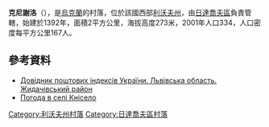 {{coord|49|30|39|N|24|22|1|E|scale:100000|display=title}}

'''克尼謝洛'''（{{lang-uk|Кнісело}}），是[[烏克蘭|烏克蘭]]的村落，位於該國西部[[利沃夫州|利沃夫州]]，由[[日達喬夫區|日達喬夫區]]負責管轄，始建於1392年，面積2平方公里，海拔高度273米，2001年人口334，人口密度每平方公里167人。

==參考資料==
*[http://www.uaidx.com/13/282/index Довідник поштових індексів України. Львівська область. Жидачівський район]{{Wayback|url=http://www.uaidx.com/13/282/index |date=20160909184734 }}
* [http://weather.in.ua/ua/l'vovskaja/10766 Погода в селі Кнісело]{{Wayback|url=http://weather.in.ua/ua/l%27vovskaja/10766 |date=20200918144555 }}

{{DEFAULTSORT:Кнісело}}
[[Category:利沃夫州村落|Category:利沃夫州村落]]
[[Category:日達喬夫區村落|Category:日達喬夫區村落]]


{{Lviv-geo-stub}}